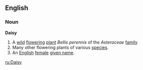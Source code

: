 ==English==
===Noun===
'''Daisy'''
{{wikipedia}}
# A [[wild]] [[flower]]ing [[plant]] ''Bellis perennis'' of the ''Asteraceae'' [[family]]
# Many other flowering plants of various [[species]].
# An [[English]] [[female]] [[given name]].

[[ru:Daisy]]